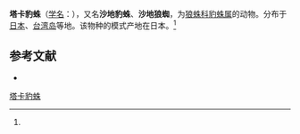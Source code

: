 {{Speciesbox
| name = 塔卡豹蛛
| status = 
| status_system = 
| image = Pardosa.takahashii.female.-.tanikawa.jpg
| genus = Pardosa
| species = takahashii
| authority = (Saito, 1936)<ref name='id13905'>{{cite web| url =http://www.bioinfo.cn/db05/BjdwSpecies.php?action=view&id=13905| title =塔卡豹蛛| work =《中国动物物种编目数据库》| publisher =中国科学院微生物研究所| author =中国科学院动物研究所| accessdate =2009-04-28| deadurl =yes| archiveurl =https://web.archive.org/web/20160305053654/http://www.bioinfo.cn/db05/BjdwSpecies.php?action=view&id=13905| archivedate =2016-03-05}}</ref>
}}

'''塔卡豹蛛'''（[[学名|学名]]：{{lang|la|''Pardosa takahashii''}}），又名'''沙地豹蛛'''、'''沙地狼蜘'''，为[[狼蛛科|狼蛛科]][[豹蛛属|豹蛛属]]的动物。分布于[[日本|日本]]、[[台湾岛|台湾岛]]等地。该物种的模式产地在日本。<ref name='id13905'/>

== 参考文献 ==
{{reflist}}
* {{TaiBNET| zh=沙地豹蛛 | id=312564 | binomial=Pardosa takahashii | authority=Saito, 1936 | var= | accessdate=2013-01-24}}
{{Wikispecies|Pardosa takahashii}}
{{Taxonbar|from=Q4183859}}

[[Category:豹蛛属|塔卡豹蛛]]


{{蜘蛛小作品}}